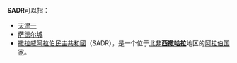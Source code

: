'''SADR'''可以指：
* [[天津一|天津一]]
* [[萨德尔城|萨德尔城]]
* [[撒拉威阿拉伯民主共和國|撒拉威阿拉伯民主共和國]]（SADR），是一个位于[[北部非洲|北非]]'''[[西撒哈拉|西撒哈拉]]'''地区的[[阿拉伯国家|阿拉伯国家]]。

{{disambig|cat=非中文名稱消歧義}}